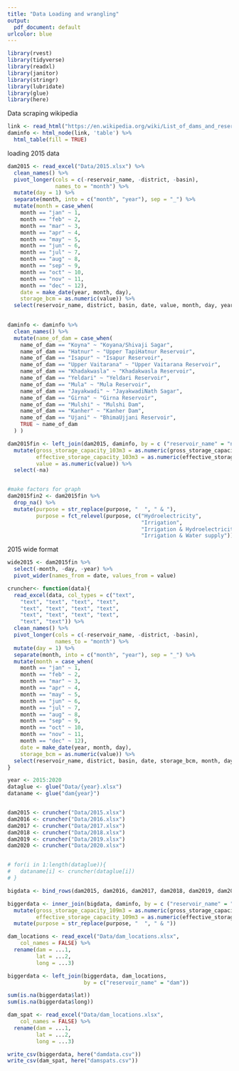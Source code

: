 ```yaml
---
title: "Data Loading and wrangling"
output:
  pdf_document: default
urlcolor: blue
---
```


```r
library(rvest)
library(tidyverse)
library(readxl)
library(janitor)
library(stringr)
library(lubridate)
library(glue)
library(here)
```


Data scraping wikipedia

```r
link <- read_html("https://en.wikipedia.org/wiki/List_of_dams_and_reservoirs_in_Maharashtra")
daminfo <- html_node(link, 'table') %>%
  html_table(fill = TRUE)
```


loading 2015 data

```r
dam2015 <- read_excel("Data/2015.xlsx") %>%
  clean_names() %>%
  pivot_longer(cols = c(-reservoir_name, -district, -basin),
               names_to = "month") %>%
  mutate(day = 1) %>%
  separate(month, into = c("month", "year"), sep = "_") %>%
  mutate(month = case_when(
    month == "jan" ~ 1,
    month == "feb" ~ 2,
    month == "mar" ~ 3,
    month == "apr" ~ 4,
    month == "may" ~ 5,
    month == "jun" ~ 6,
    month == "jul" ~ 7,
    month == "aug" ~ 8,
    month == "sep" ~ 9,
    month == "oct" ~ 10,
    month == "nov" ~ 11,
    month == "dec" ~ 12),
    date = make_date(year, month, day),
    storage_bcm = as.numeric(value)) %>%
  select(reservoir_name, district, basin, date, value, month, day, year)
  

daminfo <- daminfo %>%
  clean_names() %>%
  mutate(name_of_dam = case_when(
    name_of_dam == "Koyna" ~ "Koyana/Shivaji Sagar",
    name_of_dam == "Hatnur" ~ "Upper TapiHatnur Reservoir",
    name_of_dam == "Isapur" ~ "Isapur Reservoir",
    name_of_dam == "Upper Vaitarana" ~ "Upper Vaitarana Reservoir",
    name_of_dam == "Khadakwasla" ~ "Khadakwasla Reservoir",
    name_of_dam == "Yeldari" ~ "Yeldari Reservoir",
    name_of_dam == "Mula" ~ "Mula Reservoir",
    name_of_dam == "Jayakwadi" ~ "JayakwadiNath Sagar",
    name_of_dam == "Girna" ~ "Girna Reservoir",
    name_of_dam == "Mulshi" ~ "Mulshi Dam",
    name_of_dam == "Kanher" ~ "Kanher Dam",
    name_of_dam == "Ujani" ~ "BhimaUjjani Reservoir",
    TRUE ~ name_of_dam
  ) )

dam2015fin <- left_join(dam2015, daminfo, by = c ("reservoir_name" = "name_of_dam")) %>%
  mutate(gross_storage_capacity_103m3 = as.numeric(gross_storage_capacity_103m3),
         effective_storage_capacity_103m3 = as.numeric(effective_storage_capacity_103m3),
         value = as.numeric(value)) %>%
  select(-na)


#make factors for graph
dam2015fin2 <- dam2015fin %>%
  drop_na() %>%
  mutate(purpose = str_replace(purpose, "  ", " & "),
         purpose = fct_relevel(purpose, c("Hydroelectricity",
                                          "Irrigation",
                                          "Irrigation & Hydroelectricity",
                                          "Irrigation & Water supply")))
```


2015 wide format

```r
wide2015 <- dam2015fin %>%
  select(-month, -day, -year) %>%
  pivot_wider(names_from = date, values_from = value)
```


```r
cruncher<- function(data){
  read_excel(data, col_types = c("text", 
    "text", "text", "text", "text", 
    "text", "text", "text", "text", 
    "text", "text", "text", "text", 
    "text", "text")) %>%
  clean_names() %>%
  pivot_longer(cols = c(-reservoir_name, -district, -basin),
               names_to = "month") %>%
  mutate(day = 1) %>%
  separate(month, into = c("month", "year"), sep = "_") %>%
  mutate(month = case_when(
    month == "jan" ~ 1,
    month == "feb" ~ 2,
    month == "mar" ~ 3,
    month == "apr" ~ 4,
    month == "may" ~ 5,
    month == "jun" ~ 6,
    month == "jul" ~ 7,
    month == "aug" ~ 8,
    month == "sep" ~ 9,
    month == "oct" ~ 10,
    month == "nov" ~ 11,
    month == "dec" ~ 12),
    date = make_date(year, month, day),
    storage_bcm = as.numeric(value)) %>%
  select(reservoir_name, district, basin, date, storage_bcm, month, day, year)
}

year <- 2015:2020 
dataglue <- glue("Data/{year}.xlsx")
dataname <- glue("dam{year}")


dam2015 <- cruncher("Data/2015.xlsx")
dam2016 <- cruncher("Data/2016.xlsx")
dam2017 <- cruncher("Data/2017.xlsx")
dam2018 <- cruncher("Data/2018.xlsx")
dam2019 <- cruncher("Data/2019.xlsx")
dam2020 <- cruncher("Data/2020.xlsx")


# for(i in 1:length(dataglue)){
#   dataname[i] <- cruncher(dataglue[i])
# }

bigdata <- bind_rows(dam2015, dam2016, dam2017, dam2018, dam2019, dam2020)

biggerdata <- inner_join(bigdata, daminfo, by = c ("reservoir_name" = "name_of_dam")) %>%
  mutate(gross_storage_capacity_109m3 = as.numeric(gross_storage_capacity_103m3)/1000000,
         effective_storage_capacity_109m3 = as.numeric(effective_storage_capacity_103m3)/1000000) %>%
  mutate(purpose = str_replace(purpose, "  ", " & "))

```


```r
dam_locations <- read_excel("Data/dam_locations.xlsx", 
    col_names = FALSE) %>%
  rename(dam = ...1,
         lat = ...2,
         long = ...3)

biggerdata <- left_join(biggerdata, dam_locations,
                        by = c("reservoir_name" = "dam"))

sum(is.na(biggerdata$lat))
sum(is.na(biggerdata$long))

dam_spat <- read_excel("Data/dam_locations.xlsx", 
    col_names = FALSE) %>%
  rename(dam = ...1,
         lat = ...2,
         long = ...3)

write_csv(biggerdata, here("damdata.csv"))
write_csv(dam_spat, here("damspats.csv"))
```

